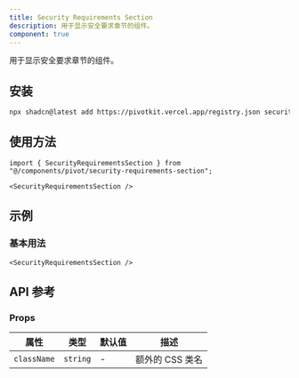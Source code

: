 ```yaml
---
title: Security Requirements Section
description: 用于显示安全要求章节的组件。
component: true
---
```


用于显示安全要求章节的组件。

<ComponentPreview name="security-requirements-section-demo" />

## 安装

```bash
npx shadcn@latest add https://pivotkit.vercel.app/registry.json security-requirements-section
```

## 使用方法

```tsx
import { SecurityRequirementsSection } from "@/components/pivot/security-requirements-section";
```

```tsx
<SecurityRequirementsSection />
```

## 示例

### 基本用法

```tsx
<SecurityRequirementsSection />
```

## API 参考

### Props

| 属性        | 类型     | 默认值 | 描述            |
| ----------- | -------- | ------ | --------------- |
| `className` | `string` | -      | 额外的 CSS 类名 |
